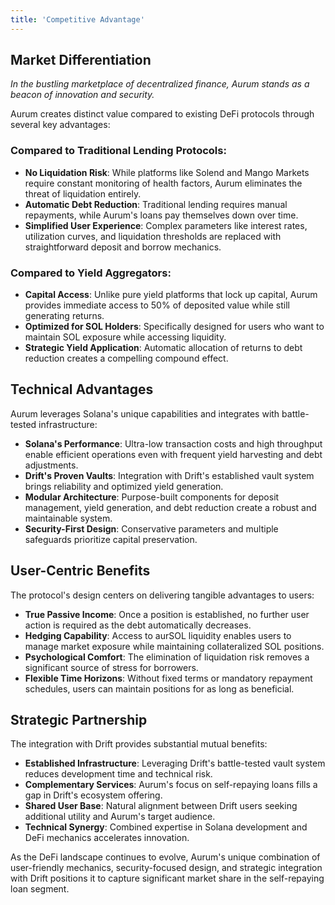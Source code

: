 ```yaml
---
title: 'Competitive Advantage'
---
```

## Market Differentiation

*In the bustling marketplace of decentralized finance, Aurum stands as a beacon of innovation and security.*

Aurum creates distinct value compared to existing DeFi protocols through several key advantages:

### Compared to Traditional Lending Protocols:

- **No Liquidation Risk**: While platforms like Solend and Mango Markets require constant monitoring of health factors, Aurum eliminates the threat of liquidation entirely.
- **Automatic Debt Reduction**: Traditional lending requires manual repayments, while Aurum's loans pay themselves down over time.
- **Simplified User Experience**: Complex parameters like interest rates, utilization curves, and liquidation thresholds are replaced with straightforward deposit and borrow mechanics.

### Compared to Yield Aggregators:

- **Capital Access**: Unlike pure yield platforms that lock up capital, Aurum provides immediate access to 50% of deposited value while still generating returns.
- **Optimized for SOL Holders**: Specifically designed for users who want to maintain SOL exposure while accessing liquidity.
- **Strategic Yield Application**: Automatic allocation of returns to debt reduction creates a compelling compound effect.

## Technical Advantages

Aurum leverages Solana's unique capabilities and integrates with battle-tested infrastructure:

- **Solana's Performance**: Ultra-low transaction costs and high throughput enable efficient operations even with frequent yield harvesting and debt adjustments.
- **Drift's Proven Vaults**: Integration with Drift's established vault system brings reliability and optimized yield generation.
- **Modular Architecture**: Purpose-built components for deposit management, yield generation, and debt reduction create a robust and maintainable system.
- **Security-First Design**: Conservative parameters and multiple safeguards prioritize capital preservation.

## User-Centric Benefits

The protocol's design centers on delivering tangible advantages to users:

- **True Passive Income**: Once a position is established, no further user action is required as the debt automatically decreases.
- **Hedging Capability**: Access to aurSOL liquidity enables users to manage market exposure while maintaining collateralized SOL positions.
- **Psychological Comfort**: The elimination of liquidation risk removes a significant source of stress for borrowers.
- **Flexible Time Horizons**: Without fixed terms or mandatory repayment schedules, users can maintain positions for as long as beneficial.

## Strategic Partnership

The integration with Drift provides substantial mutual benefits:

- **Established Infrastructure**: Leveraging Drift's battle-tested vault system reduces development time and technical risk.
- **Complementary Services**: Aurum's focus on self-repaying loans fills a gap in Drift's ecosystem offering.
- **Shared User Base**: Natural alignment between Drift users seeking additional utility and Aurum's target audience.
- **Technical Synergy**: Combined expertise in Solana development and DeFi mechanics accelerates innovation.

As the DeFi landscape continues to evolve, Aurum's unique combination of user-friendly mechanics, security-focused design, and strategic integration with Drift positions it to capture significant market share in the self-repaying loan segment.
